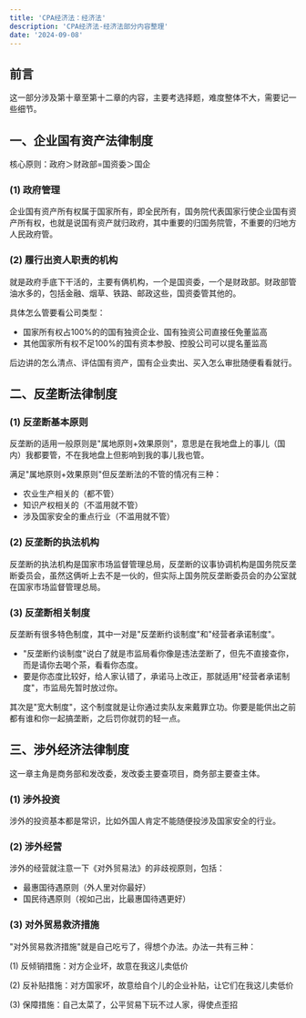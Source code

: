 ```yaml
---
title: 'CPA经济法：经济法'
description: 'CPA经济法-经济法部分内容整理'
date: '2024-09-08'
---
```


## 前言

这一部分涉及第十章至第十二章的内容，主要考选择题，难度整体不大，需要记一些细节。

## 一、企业国有资产法律制度

核心原则：政府＞财政部=国资委＞国企

### (1) 政府管理

企业国有资产所有权属于国家所有，即全民所有，国务院代表国家行使企业国有资产所有权，也就是说国有资产就归政府，其中重要的归国务院管，不重要的归地方人民政府管。

### (2) 履行出资人职责的机构

就是政府手底下干活的，主要有俩机构，一个是国资委，一个是财政部。财政部管油水多的，包括金融、烟草、铁路、邮政这些，国资委管其他的。

具体怎么管要看公司类型：

- 国家所有权占100%的的国有独资企业、国有独资公司直接任免董监高
- 其他国家所有权不足100%的国有资本参股、控股公司可以提名董监高

后边讲的怎么清点、评估国有资产，国有企业卖出、买入怎么审批随便看看就行。

## 二、反垄断法律制度

### (1) 反垄断基本原则

反垄断的适用一般原则是"属地原则+效果原则"，意思是在我地盘上的事儿（国内）我都要管，不在我地盘上但影响到我的事儿我也管。

满足"属地原则+效果原则"但反垄断法的不管的情况有三种：

- 农业生产相关的（都不管）
- 知识产权相关的（不滥用就不管）
- 涉及国家安全的重点行业（不滥用就不管）

### (2) 反垄断的执法机构

反垄断的执法机构是国家市场监督管理总局，反垄断的议事协调机构是国务院反垄断委员会，虽然这俩听上去不是一伙的，但实际上国务院反垄断委员会的办公室就在国家市场监督管理总局。

### (3) 反垄断相关制度

反垄断有很多特色制度，其中一对是"反垄断约谈制度"和"经营者承诺制度"。

- "反垄断约谈制度"说白了就是市监局看你像是违法垄断了，但先不直接查你，而是请你去喝个茶，看看你态度。
- 要是你态度比较好，给人家认错了，承诺马上改正，那就适用"经营者承诺制度"，市监局先暂时放过你。

其次是"宽大制度"，这个制度就是让你通过卖队友来戴罪立功。你要是能供出之前都有谁和你一起搞垄断，之后罚你就罚的轻一点。

## 三、涉外经济法律制度

这一章主角是商务部和发改委，发改委主要查项目，商务部主要查主体。

### (1) 涉外投资

涉外的投资基本都是常识，比如外国人肯定不能随便投涉及国家安全的行业。

### (2) 涉外经营

涉外的经营就注意一下《对外贸易法》的非歧视原则，包括：

- 最惠国待遇原则（外人里对你最好）
- 国民待遇原则（视如己出，比最惠国待遇更好）

### (3) 对外贸易救济措施

"对外贸易救济措施"就是自己吃亏了，得想个办法。办法一共有三种：

(1) 反倾销措施：对方企业坏，故意在我这儿卖低价

(2) 反补贴措施：对方国家坏，故意给自个儿的企业补贴，让它们在我这儿卖低价

(3) 保障措施：自己太菜了，公平贸易下玩不过人家，得使点歪招
